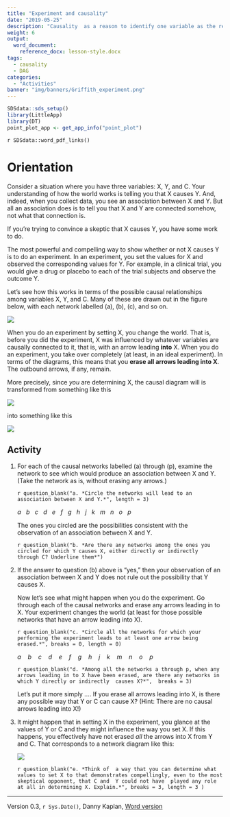 ```yaml
---
title: "Experiment and causality"
date: "2019-05-25"
description: "Causality  as a reason to identify one variable as the response and another as the explanatory."
weight: 6
output:
  word_document:
    reference_docx: lesson-style.docx
tags: 
  - causality
  - DAG
categories: 
  - "Activities"
banner: "img/banners/Griffith_experiment.png"
---
```




```r
SDSdata::sds_setup()
library(LittleApp)
library(DT)
point_plot_app <- get_app_info("point_plot") 
```

`r SDSdata::word_pdf_links()`

# Orientation

Consider a situation where you have three variables: X, Y, and C. Your understanding of how the world works is telling you that X causes Y. And, indeed, when you collect data, you see an association between X and Y. But all an association does is to tell you that X and Y are connected somehow, not what that connection is.

If you’re trying to convince a skeptic that X causes Y, you have some work to do.

The most powerful and compelling way to show whether or not X causes Y is to do an experiment. In an experiment, you set the values for X and observed the corresponding values for Y. For example, in a clinical trial, you would give a drug or placebo to each of the trial subjects and observe the outcome Y.

Let’s see how this works in terms of the possible causal relationships among variables X, Y, and C. Many of these are drawn out in the figure below, with each network labelled (a), (b), (c), and so on.

![](/img/many-dags.png)

When you do an experiment by setting X, you change the world. That is, before you did the experiment, X was influenced by whatever variables are causally connected to it, that is, with an arrow leading **into** X. When you do an experiment, you take over completely (at least, in an ideal experiment). In terms of the diagrams, this means that you **erase all arrows leading into X**. The outbound arrows, if any, remain.

More precisely, since *you* are determining X, the causal diagram will is transformed from something like this

![](/img/experiment0.png) 

into something like this 

![](/img/experiment1.png)



## Activity

1. For each of the causal networks labelled (a) through (p), examine the network to see which would produce an association between X and Y. (Take the network as is, without erasing any arrows.)

    `r question_blank("a. *Circle the networks will lead to an association between X and Y.*", length = 3)`
    
    *a   b   c   d   e   f   g   h   j   k   m   n   o   p*

    The ones you circled are the possibilities consistent with the observation of an association between X and Y.

    `r question_blank("b. *Are there any networks among the ones you circled for which Y causes X, either directly or indirectly  through C? Underline them*")`
    
2. If the  answer to question (b)  above is "yes," then your observation of an association between X and Y does not rule out the  possibility that Y causes X.

    Now let's see what might happen when you do the experiment. Go through each  of the causal networks and erase any arrows leading in to X. Your experiment changes the world (at least for those possible networks that have an arrow leading into X).
    
    `r question_blank("c. *Circle all the networks for which your performing the experiment leads to at least one arrow being erased.*", breaks = 0, length = 0)`
     
    *a    b    c    d    e    f    g    h    j    k    m    n    o    p*
         
    `r question_blank("d. *Among all the networks a through p, when any arrows leading in to X have been erased, are there any networks in which Y directly or indirectly  causes X?*",  breaks = 3)`
    
    Let's put it more simply .... If you erase  all  arrows leading into X,  is there any possible way that Y or C can cause X? (Hint: There are no causal arrows leading into X!)

3. It might happen that in setting X in  the experiment, you glance at the values of Y or C and they might influence the way you set X. If this happens, you effectively have not  erased *all* the arrows into X from Y and C. That corresponds to a network diagram like this:

    ![](/img/experiment2.png)

    `r question_blank("e. *Think of  a way that you can determine what values to set X to that demonstrates compellingly, even to the most skeptical opponent, that C and  Y could not have  played any role at all in determining X. Explain.*", breaks = 3, length = 3 )`
    
    
----------------------

Version 0.3, `r Sys.Date()`, Danny Kaplan, [Word version](`r paste0("/word-versions/",tools::file_path_sans_ext(knitr::current_input()), ".docx")`) 